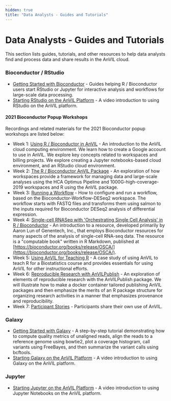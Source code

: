 ```yaml
---
hidden: true
title: "Data Analysts - Guides and Tutorials"
---
```


# Data Analysts - Guides and Tutorials

This section lists guides, tutorials, and other resources to help data analysts find and process data and share results in the AnVIL cloud.

### Bioconductor / RStudio

- [Getting Started with Bioconductor](/learn/interactive-analysis/getting-started-with-bioconductor) - Guides helping R / Bioconductor users start RStudio or Jupyter for interactive analysis and workflows for large-scale data processing.
- [Starting RStudio on the AnVIL Platform](/learn/data-analysts/rstudio-gsg-video) - A video introduction to using RStudio on the AnVIL platform.

#### 2021 Bioconductor Popup Workshops

Recordings and related materials for the 2021 Bioconductor popup workshops are listed below:

- Week 1: [Using R / Bioconductor in AnVIL](/learn/data-analysts/using-r-bioconductor-in-anvil) - An introduction to the AnVIL cloud computing environment. We learn how to create a Google account to use in AnVIL. We explore key concepts related to workspaces and billing projects. We explore creating a Jupyter notebooks-based cloud environment, and an RStudio cloud environment.
- Week 2: [The R / Bioconductor AnVIL Package](/learn/data-analysts/the-r-bioconductor-anvil-package) - An exploration of how workspaces provide a framework for managing data and large-scale analyses using the HCA Optimus Pipeline and 1000G-high-coverage-2019 workspaces and R using the AnVIL package.
- Week 3: [Running a Workflow](/learn/data-analysts/running-a-workflow) - How to configure and run a workflow, based on the Bioconductor-Workflow-DESeq2 workspace. The workflow starts with FASTQ files and transforms them using salmon to the inputs required for Bioconductor DESeq2 analysis of differential expression.
- Week 4: [Single-cell RNASeq with 'Orchestrating Single Cell Analysis' in R / Bioconductor](/learn/data-analysts/single-cell-rnaseq-with-orchestrating-single-cell-analysis-in-r-bioconductor) - An introduction to a resource, developed primarily by Aaron Lun of Genentech, Inc., that employs Bioconductor resources for many aspects of the analysis of single-cell RNA-seq data. The resource is a "computable book" written in R Markdown, published at [https://bioconductor.org/books/release/OSCA/](https://bioconductor.org/books/release/OSCA/).
- Week 5: [Using AnVIL for Teaching R](/learn/data-analysts/using-anvil-for-teaching-r-bioconductor) - A case study of using AnVIL to teach R for a Biostatistics course and provides essentials for using AnVIL for other instructional efforts.
- Week 6: [Reproducible Research with AnVILPublish](/learn/data-analysts/reproducible-research-with-anvilpublish) - An exploration of elements of reproducible research with the AnVILPublish package. We will illustrate how to make a docker container tailored publishing AnVIL packages and then emphasize the merits of an R package structure for organizing research activities in a manner that emphasizes provenance and reproducibility.
- Week 7: [Participant Stories](/learn/data-analysts/participant-stories) - Participants share their own use of AnVIL.

### Galaxy

- [Getting Started with Galaxy](/learn/interactive-analysis/getting-started-with-galaxy) - A step-by-step tutorial demonstrating how to compute quality metrics of unaligned reads, align the reads to a reference genome using bowtie2, plot a coverage histogram, call variants using FreeBayes, and then summarize the variant calls using bcftools.
- [Starting Galaxy on the AnVIL Platform](/learn/data-analysts/galaxy-gsg-video) - A video introduction to using Galaxy on the AnVIL platform.

### Jupyter

- [Starting Jupyter on the AnVIL Platform](/learn/data-analysts/jupyter-gsg-video) - A video introduction to using Jupyter Notebooks on the AnVIL platform.
